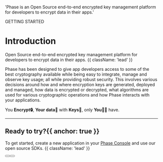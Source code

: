 
  'Phase is an Open Source end-to-end encrypted key management platform for developers to encrypt data in their apps.'

<HeroPattern />

<Tag variant="small">GETTING STARTED</Tag>

# Introduction

Open Source end-to-end encrypted key management platform for developers to encrypt data in their apps. {{ className: 'lead' }}

Phase has been designed to give app developers access to some of the best cryptography available while being easy to integrate, manage and observe key usage; all while providing robust security. This involves various decisions around how and where encryption keys are generated, deployed and managed, how data is encrypted or decrypted, what algorithms are used for various cryptographic operations and how Phase interacts with your applications.

You **Encrypt🔒**, **Your data💾** with **Keys🔑**, only **You👩‍💻** have.

<LibrariesIntro />

<Deployments />

<Resources />

---

## Ready to try?{{ anchor: true }}

To get started, create a new application in your [Phase Console](https://console.phase.dev) and use our open source SDKs. {{ className: 'lead' }}

<div className="not-prose mb-16 mt-6 flex gap-3">
  <Button href="/quickstart" arrow="right" children="🚀 Quickstart" />
  <Button href="/sdks" variant="outline" children="Explore SDKs" />
</div>
